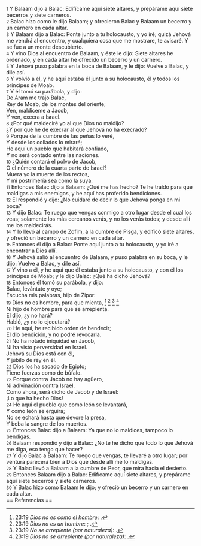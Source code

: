 {{anchor|1}} <small>1</small> Y Balaam dijo a Balac: Edifícame aquí siete altares, y prepárame aquí siete becerros y siete carneros.<br>
{{anchor|2}} <small>2</small> Balac hizo como le dijo Balaam; y ofrecieron Balac y Balaam un becerro y un carnero en cada altar.<br>
{{anchor|3}} <small>3</small> Y Balaam dijo a Balac: Ponte junto a tu holocausto, y yo iré; quizá Jehová me vendrá al encuentro, y cualquiera cosa que me mostrare, te avisaré. Y se fue a un monte descubierto.<br>
{{anchor|4}} <small>4</small> Y vino Dios al encuentro de Balaam, y éste le dijo: Siete altares he ordenado, y en cada altar he ofrecido un becerro y un carnero.<br>
{{anchor|5}} <small>5</small> Y Jehová puso palabra en la boca de Balaam, y le dijo: Vuelve a Balac, y dile así.<br>
{{anchor|6}} <small>6</small> Y volvió a él, y he aquí estaba él junto a su holocausto, él y todos los príncipes de Moab.<br>
{{anchor|7}} <small>7</small> Y él tomó su parábola, y dijo:<br>
De Aram me trajo Balac,<br>
Rey de Moab, de los montes del oriente;<br>
Ven, maldíceme a Jacob,<br>
Y ven, execra a Israel.<br>
{{anchor|8}} <small>8</small> ¿Por qué maldeciré yo al que Dios no maldijo?<br>
¿Y por qué he de execrar al que Jehová no ha execrado?<br>
{{anchor|9}} <small>9</small> Porque de la cumbre de las peñas lo veré,<br>
Y desde los collados lo miraré;<br>
He aquí un pueblo que habitará confiado,<br>
Y no será contado entre las naciones.<br>
{{anchor|10}} <small>10</small> ¿Quién contará el polvo de Jacob,<br>
O el número de la cuarta parte de Israel?<br>
Muera yo la muerte de los rectos,<br>
Y mi postrimería sea como la suya.<br>
{{anchor|11}} <small>11</small> Entonces Balac dijo a Balaam: ¿Qué me has hecho? Te he traído para que maldigas a mis enemigos, y he aquí has proferido bendiciones.<br>
{{anchor|12}} <small>12</small> El respondió y dijo: ¿No cuidaré de decir lo que Jehová ponga en mi boca?<br>
{{anchor|13}} <small>13</small> Y dijo Balac: Te ruego que vengas conmigo a otro lugar desde el cual los veas; solamente los más cercanos verás, y no los verás todos; y desde allí me los maldecirás.<br>
{{anchor|14}} <small>14</small> Y lo llevó al campo de Zofim, a la cumbre de Pisga, y edificó siete altares, y ofreció un becerro y un carnero en cada altar.<br>
{{anchor|15}} <small>15</small> Entonces él dijo a Balac: Ponte aquí junto a tu holocausto, y yo iré a encontrar a Dios allí.<br>
{{anchor|16}} <small>16</small> Y Jehová salió al encuentro de Balaam, y puso palabra en su boca, y le dijo: Vuelve a Balac, y dile así.<br>
{{anchor|17}} <small>17</small> Y vino a él, y he aquí que él estaba junto a su holocausto, y con él los príncipes de Moab; y le dijo Balac: ¿Qué ha dicho Jehová?<br>
{{anchor|18}} <small>18</small> Entonces él tomó su parábola, y dijo:<br>
Balac, levántate y oye;<br>
Escucha mis palabras, hijo de Zipor:<br>
{{anchor|19}} <small>19</small> Dios no es hombre, para que mienta, <ref>23:19 ''Dios no es como el hombre'': {{lib|LU|4|3|1}}.</ref> <ref>23:19 ''Dios no es un hombre'': {{lib|LU|1|2|1}}; {{lib|LU|3|1|12}}.</ref> <ref>23:19 ''No se arrepiente (por naturaleza)'': {{lib|LU|2|2|2}}.</ref> <ref>23:19 ''Dios no se arrepiente (por naturaleza)'': {{lib|LU|4|3|4}}.</ref><br>
Ni hijo de hombre para que se arrepienta.<br>
El dijo, ¿y no hará?<br>
Habló, ¿y no lo ejecutará?<br>
{{anchor|20}} <small>20</small> He aquí, he recibido orden de bendecir;<br>
El dio bendición, y no podré revocarla.<br>
{{anchor|21}} <small>21</small> No ha notado iniquidad en Jacob,<br>
Ni ha visto perversidad en Israel.<br>
Jehová su Dios está con él,<br>
Y júbilo de rey en él.<br>
{{anchor|22}} <small>22</small> Dios los ha sacado de Egipto;<br>
Tiene fuerzas como de búfalo.<br>
{{anchor|23}} <small>23</small> Porque contra Jacob no hay agüero,<br>
Ni adivinación contra Israel.<br>
Como ahora, será dicho de Jacob y de Israel:<br>
¡Lo que ha hecho Dios!<br>
{{anchor|24}} <small>24</small> He aquí el pueblo que como león se levantará,<br>
Y como león se erguirá;<br>
No se echará hasta que devore la presa,<br>
Y beba la sangre de los muertos.<br>
{{anchor|25}} <small>25</small> Entonces Balac dijo a Balaam: Ya que no lo maldices, tampoco lo bendigas.<br>
{{anchor|26}} <small>26</small> Balaam respondió y dijo a Balac: ¿No te he dicho que todo lo que Jehová me diga, eso tengo que hacer?<br>
{{anchor|27}} <small>27</small> Y dijo Balac a Balaam: Te ruego que vengas, te llevaré a otro lugar; por ventura parecerá bien a Dios que desde allí me lo maldigas.<br>
{{anchor|28}} <small>28</small> Y Balac llevó a Balaam a la cumbre de Peor, que mira hacia el desierto.<br>
{{anchor|29}} <small>29</small> Entonces Balaam dijo a Balac: Edifícame aquí siete altares, y prepárame aquí siete becerros y siete carneros.<br>
{{anchor|30}} <small>30</small> Y Balac hizo como Balaam le dijo; y ofreció un becerro y un carnero en cada altar.<br>
== Referencias ==

<references />
